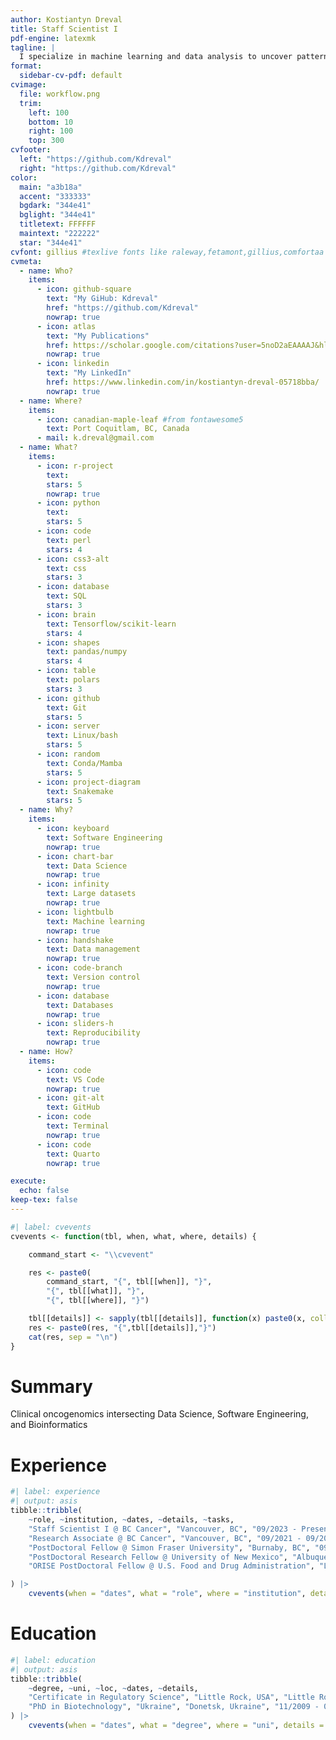 ```yaml
---
author: Kostiantyn Dreval
title: Staff Scientist I
pdf-engine: latexmk
tagline: |
  I specialize in machine learning and data analysis to uncover patterns within large datasets invisible to human eye
format:
  sidebar-cv-pdf: default
cvimage:
  file: workflow.png
  trim:
    left: 100
    bottom: 10
    right: 100
    top: 300
cvfooter:
  left: "https://github.com/Kdreval"
  right: "https://github.com/Kdreval"
color:
  main: "a3b18a"
  accent: "333333"
  bgdark: "344e41"
  bglight: "344e41"
  titletext: FFFFFF
  maintext: "222222"
  star: "344e41"
cvfont: gillius #texlive fonts like raleway,fetamont,gillius,comfortaa
cvmeta:
  - name: Who?
    items:
      - icon: github-square
        text: "My GiHub: Kdreval"
        href: "https://github.com/Kdreval"
        nowrap: true
      - icon: atlas
        text: "My Publications"
        href: https://scholar.google.com/citations?user=5noD2aEAAAAJ&hl=en
        nowrap: true
      - icon: linkedin
        text: "My LinkedIn"
        href: https://www.linkedin.com/in/kostiantyn-dreval-05718bba/
        nowrap: true
  - name: Where?
    items:
      - icon: canadian-maple-leaf #from fontawesome5
        text: Port Coquitlam, BC, Canada
      - mail: k.dreval@gmail.com
  - name: What?
    items:
      - icon: r-project
        text:
        stars: 5
        nowrap: true
      - icon: python
        text:
        stars: 5
      - icon: code
        text: perl
        stars: 4
      - icon: css3-alt
        text: css
        stars: 3
      - icon: database
        text: SQL
        stars: 3
      - icon: brain
        text: Tensorflow/scikit-learn
        stars: 4
      - icon: shapes
        text: pandas/numpy
        stars: 4
      - icon: table
        text: polars
        stars: 3
      - icon: github
        text: Git
        stars: 5
      - icon: server
        text: Linux/bash
        stars: 5
      - icon: random
        text: Conda/Mamba
        stars: 5
      - icon: project-diagram
        text: Snakemake
        stars: 5
  - name: Why?
    items:
      - icon: keyboard
        text: Software Engineering
        nowrap: true
      - icon: chart-bar
        text: Data Science
        nowrap: true
      - icon: infinity
        text: Large datasets
        nowrap: true
      - icon: lightbulb
        text: Machine learning
        nowrap: true
      - icon: handshake
        text: Data management
        nowrap: true
      - icon: code-branch
        text: Version control
        nowrap: true
      - icon: database
        text: Databases
        nowrap: true
      - icon: sliders-h
        text: Reproducibility
        nowrap: true
  - name: How?
    items:
      - icon: code
        text: VS Code
        nowrap: true
      - icon: git-alt
        text: GitHub
      - icon: code
        text: Terminal
        nowrap: true
      - icon: code
        text: Quarto
        nowrap: true

execute:
  echo: false
keep-tex: false
---
```



```r
#| label: cvevents
cvevents <- function(tbl, when, what, where, details) {

    command_start <- "\\cvevent"

    res <- paste0(
        command_start, "{", tbl[[when]], "}",
        "{", tbl[[what]], "}",
        "{", tbl[[where]], "}")

    tbl[[details]] <- sapply(tbl[[details]], function(x) paste0(x, collapse = ", "))
    res <- paste0(res, "{",tbl[[details]],"}")
    cat(res, sep = "\n")
}
```

# Summary

Clinical oncogenomics intersecting Data Science, Software Engineering, and Bioinformatics

# Experience


```r
#| label: experience
#| output: asis
tibble::tribble(
    ~role, ~institution, ~dates, ~details, ~tasks,
    "Staff Scientist I @ BC Cancer", "Vancouver, BC", "09/2023 - Present", "Data Analysis", c("Design and deploy advanced machine learning models into production", "Conduct software engineering to analyze complex high-dimensional datasets", "Manage complete data science workflow from data engineering to model deployment", "Oversee the integration of new datasets into existing pipelines and databases", "Implement bioinformatics software and scripts with workflow management systems", "Review project specifications and design solutions exceeding performance expectations"),
    "Research Associate @ BC Cancer", "Vancouver, BC", "09/2021 - 09/2023", "Software Engineering and Data Analysis", c("Engineer software solutions for the analysis and front-end access to large datasets", "Develop and optimize machine learning models within big data pipelines", "Design SQL databases and R-based software for efficient data retrieval", "Design reproducible computational workflows for genomic analyses", "Conduct code reviews and managed version control using GitHub", "Provide training and mentorship to new recruits and junior team members"),
    "PostDoctoral Fellow @ Simon Fraser University", "Burnaby, BC", "09/2020 - 09/2021", "Software Engineering and Computational Biology", c("Develop software solutions for reproducible bioinformatics workflows", "Design and implement computational analyses for large-scale datasets", "Execute data engineering tasks to collect and analyze extensive genomic datasets", "Analyze existing software to update codebases and improve functionality"),
    "PostDoctoral Research Fellow @ University of New Mexico", "Albuquerque, NM", "09/2017 - 06/2020", "Data Analysis", c("Conduct comprehensive analyses of extensive public datasets of multiomics data", "Design and implement experimental protocols in the wet lab", "Develop software for the analysis of chromatin immunoprecipitation assays"),
    "ORISE PostDoctoral Fellow @ U.S. Food and Drug Administration", "Little Rock, AR", "06/2015 - 08/2017", "Data Analysis", c("Conduct in-depth analyses of gene expression and DNA methylation datasets", "Designin and executing experimental protocols in the wet lab")

) |>
    cvevents(when = "dates", what = "role", where = "institution", details = "tasks")
```

# Education

```r
#| label: education
#| output: asis
tibble::tribble(
    ~degree, ~uni, ~loc, ~dates, ~details,
    "Certificate in Regulatory Science", "Little Rock, USA", "Little Rock, AR", "8/2016 - 06/2017", c(""),
    "PhD in Biotechnology", "Ukraine", "Donetsk, Ukraine", "11/2009 - 05/2012", c("")
) |>
    cvevents(when = "dates", what = "degree", where = "uni", details = "details")
```
